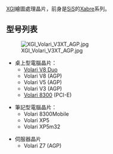 [[XGI|XGI]]繪圖處理晶片，前身是[[SiS|SiS]]的[[Xabre|Xabre]]系列。

== 型号列表 ==
[[File:XGI_Volari_V3XT_AGP.jpg|thumb]]
*桌上型電腦晶片：
**[[Volari_V8_Duo|Volari V8 Duo]]
**Volari V8 (AGP)
**Volari V5 (AGP)
**Volari V3 (AGP)
**[[Volari_8300|Volari 8300]] (PCI-E)

*筆記型電腦晶片：
**Volari 8300Mobile
**Volari XP5
**Volari XP5m32

*伺服器晶片
**Volari Z7 (AGP)
{{compu-stub}}